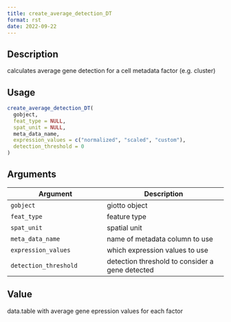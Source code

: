 ```yaml
--- 
title: create_average_detection_DT 
format: rst 
date: 2022-09-22 
--- 
```


## Description

calculates average gene detection for a cell metadata factor (e.g. cluster)


## Usage

```r
create_average_detection_DT(
  gobject,
  feat_type = NULL,
  spat_unit = NULL,
  meta_data_name,
  expression_values = c("normalized", "scaled", "custom"),
  detection_threshold = 0
)
```


## Arguments

Argument      |Description
------------- |----------------
`gobject`     |     giotto object
`feat_type`     |     feature type
`spat_unit`     |     spatial unit
`meta_data_name`     |     name of metadata column to use
`expression_values`     |     which expression values to use
`detection_threshold`     |     detection threshold to consider a gene detected


## Value

data.table with average gene epression values for each factor


